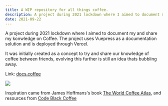 ```yaml
---
title: A WIP repository for all things coffee.
description: A project during 2021 lockdown where I aimed to document my and share my konwledge on Coffee. 
date: 2021-09-22
---
```


A project during 2021 lockdown where I aimed to document my and share my konwledge on Coffee. The project uses Vuepress as a documentation solution and is deployed through Vercel.


It was initially created as a concept to try and share our knowledge of coffee between friends, evolving this further is still an idea thats bubbling away.

Link: [docs.coffee](https://docs.coffee)




<Img className="bg-gradient-to-tr max-w-5xl my-64 from-orange-500 to-orange-900" src="/images/docscoffee.png"/>

Inspiration came from James Hoffmans's book [The World Coffee Atlas](https://www.amazon.com.au/World-Atlas-Coffee-explored-explained/dp/1784724297), and resources from [Code Black Coffee](https://codeblackcoffee.com.au/)

